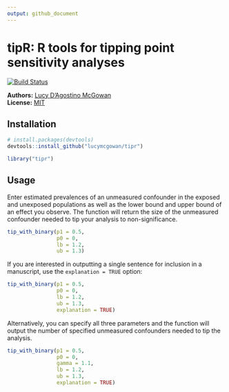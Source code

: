 ```yaml
---
output: github_document
---
```

<!-- README.md is generated from README.Rmd. Please edit that file -->

# tipR: R tools for tipping point sensitivity analyses

[![Build Status](https://travis-ci.org/LucyMcGowan/tipr.svg?branch=master)](https://travis-ci.org/LucyMcGowan/tipr)

**Authors:** [Lucy D'Agostino McGowan](http://www.lucymcgowan.com)<br/>
**License:** [MIT](https://opensource.org/licenses/MIT)


## Installation

```r
# install.packages(devtools)
devtools::install_github("lucymcgowan/tipr")
```

```r
library("tipr")
```

## Usage

Enter estimated prevalences of an unmeasured confounder in the exposed and unexposed populations as well as the lower bound and upper bound of an effect you observe. The function will return the size of the unmeasured confounder needed to tip your analysis to non-significance.

```r
tip_with_binary(p1 = 0.5,
                p0 = 0, 
                lb = 1.2,
                ub = 1.3)
```

If you are interested in outputting a single sentence for inclusion in a manuscript, use the `explanation = TRUE` option:

```r
tip_with_binary(p1 = 0.5, 
                p0 = 0, 
                lb = 1.2,
                ub = 1.3,
                explanation = TRUE)
```

Alternatively, you can specify all three parameters and the function will output the number of specified unmeasured confounders needed to tip the analysis.
```r
tip_with_binary(p1 = 0.5,
                p0 = 0, 
                gamma = 1.1, 
                lb = 1.2, 
                ub = 1.3, 
                explanation = TRUE)
```
